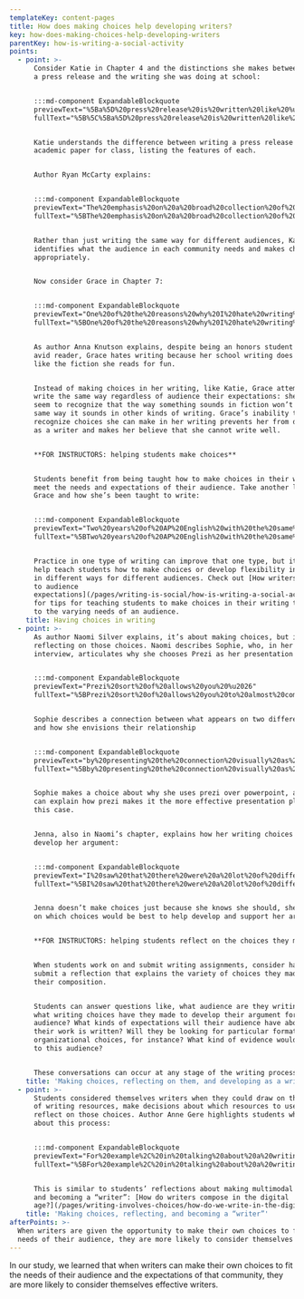 ```yaml
---
templateKey: content-pages
title: How does making choices help developing writers?
key: how-does-making-choices-help-developing-writers
parentKey: how-is-writing-a-social-activity
points:
  - point: >-
      Consider Katie in Chapter 4 and the distinctions she makes between writing
      a press release and the writing she was doing at school:


      :::md-component ExpandableBlockquote
      previewText="%5Ba%5D%20press%20release%20is%20written%20like%20%u2026"
      fullText="%5B%5C%5Ba%5D%20press%20release%20is%20written%20like%20a%20newspaper%20article.%20You%20have%20to%20lead%20with%20the%20most%20important%20thing%2C%20and%20then%20you%20give%20the%20background%20information%20later%20on.%20Whereas%2C%20in%20college%20I%u2019d%20been%20writing%2C%20have%20the%20background%20information%20at%20the%20top%20and%20then%20get%20more%20and%20more%20specific%20or%20get%20to%20your%20point%20at%20the%20bottom%5D%28https%3A//hdl.handle.net/2027/fulcrum.10079890/poi.27%29"


      Katie understands the difference between writing a press release and an
      academic paper for class, listing the features of each.


      Author Ryan McCarty explains: 


      :::md-component ExpandableBlockquote
      previewText="The%20emphasis%20on%20a%20broad%20collection%20of%20writing%20experiences%20..."
      fullText="%5BThe%20emphasis%20on%20a%20broad%20collection%20of%20writing%20experiences%20is%20noteworthy%2C%20illustrating%20that%2C%20for%20Katie%2C%20the%20writer%20she%20has%20become%20is%20one%20who%20can%20effectively%20distinguish%20between%20exigencies%20of%20particular%20contexts%2C%20drawing%20on%20the%20appropriate%20resources%20in%20her%20writing%20repertoire.%20%5D%28https%3A//hdl.handle.net/2027/fulcrum.10079890/poi.27%29"


      Rather than just writing the same way for different audiences, Katie
      identifies what the audience in each community needs and makes choices
      appropriately.


      Now consider Grace in Chapter 7:


      :::md-component ExpandableBlockquote
      previewText="One%20of%20the%20reasons%20why%20I%20hate%20writing%20is%20because%20%u2026"
      fullText="%5BOne%20of%20the%20reasons%20why%20I%20hate%20writing%20is%20because%20I%u2019ll%20read%20%5C%5Bmy%20%20writing%5D%2C%20and%20I%u2019m%20%20like%2C%20%u2018This%20isn%u2019t%20just%20like%20these%20masterpieces%20from%20all%20these%20books%20that%20I%20read.%u2019%20Then%20I%20get%20really%20upset%20about%20it%2C%20because%20%u2026%20it%u2019s%20just%20a%20stylistic%20problem.%20It%20just%20doesn%u2019t%20flow%20the%20way%20I%20want%20it%20to.%20It%u2019s%20not%20perfect%2C%20and%20I%20think%20part%20of%20what%20makes%20me%20so%20frustrated%20about%20it%20is%20because%20I%20read%20these%20great%20books%20that%20I%u2019m%20never%20gonna%20match%20up%20to%20when%20I%20write.%20I%20just%20get%20really%20disheartened.%5D%28https%3A//hdl.handle.net/2027/fulcrum.10079890/poi.31%29"


      As author Anna Knutson explains, despite being an honors student and an
      avid reader, Grace hates writing because her school writing does not sound
      like the fiction she reads for fun. 


      Instead of making choices in her writing, like Katie, Grace attempts to
      write the same way regardless of audience their expectations: she doesn’t
      seem to recognize that the way something sounds in fiction won’t be the
      same way it sounds in other kinds of writing. Grace’s inability to
      recognize choices she can make in her writing prevents her from developing
      as a writer and makes her believe that she cannot write well.


      **FOR INSTRUCTORS: helping students make choices**


      Students benefit from being taught how to make choices in their writing to
      meet the needs and expectations of their audience. Take another look at
      Grace and how she’s been taught to write:


      :::md-component ExpandableBlockquote
      previewText="Two%20years%20of%20AP%20English%20with%20the%20same%20instructor%20%u2026"
      fullText="%5BTwo%20years%20of%20AP%20English%20with%20the%20same%20instructor%20prepared%20her%20to%20succeed%20in%20at%20least%20two%20domains%20of%20writing%3A%20timed%20essay%20exams%2C%20such%20as%20the%20AP%20exam%20and%20the%20ACT%20exam%2C%20and%20his%20class%2C%20which%20seems%20to%20have%20had%20quite%20rigorous%u2014and%20specific%u2014standards%20for%20writing.%20Grace%20valued%20this%20learning%2C%20perhaps%20so%20much%20that%20it%20became%20entrenched%2C%20as%20Anson%20describes%3A%20%u2018When%20writers%u2019%20contexts%20are%20constrained%20and%20they%20are%20subjected%20to%20repeated%20practice%20of%20the%20%20same%20%20genres%2C%20%20using%20%20the%20%20same%20%20processes%20%20for%20%20the%20%20same%20%20rhetorical%20%20purposes%20%20and%20%20addressing%20the%20same%20audiences%2C%20their%20conceptual%20framework%20for%20writing%20may%20become%20entrenched%2C%20%u2018solidified%2C%u2019%20or%20%u2018sedimented%u2019%20%2877%29.%20Anson%20%20suggests%20%20that%20%20the%20%20%u201Cmisapplication%20%20of%20%20habituated%20%20practice%u201D%20%20is%20%20typical%20%20among%20high%20school%20students%20who%20have%20become%20accustomed%20to%20particular%20types%20of%20writing%3B%20Grace%20may%20be%20one%20of%20these%20students.%5D%28https%3A//hdl.handle.net/2027/fulcrum.10079890/poi.32%29"


      Practice in one type of writing can improve that one type, but it doesn’t
      help teach students how to make choices or develop flexibility in writing
      in different ways for different audiences. Check out [How writers respond
      to audience
      expectations](/pages/writing-is-social/how-is-writing-a-social-activity/how-do-writers-respond-to-audience-expectations/)
      for tips for teaching students to make choices in their writing that adapt
      to the varying needs of an audience.
    title: Having choices in writing
  - point: >-
      As author Naomi Silver explains, it’s about making choices, but it’s about
      reflecting on those choices. Naomi describes Sophie, who, in her entry
      interview, articulates why she chooses Prezi as her presentation medium:


      :::md-component ExpandableBlockquote
      previewText="Prezi%20sort%20of%20allows%20you%20%u2026"
      fullText="%5BPrezi%20sort%20of%20allows%20you%20to%20almost%20communicate%20your%20thought%20process%20through%20the%20presentation%2C%20because%20you%20can%20zoom.%20We%20had%20this%20one%20map%20that%20we%u2019re%20showing%20and%20then%20we%20want%20to%20show%20another%20map%20next%20to%20it%20and%2C%20rather%20than%20clicking%20on%20the%20next%20slide%2C%20we%20just%20zoom%20out%2C%20and%20you%20can%20see%20both%20maps%20next%20to%20each%20other.%20Which%2C%20when%20you%u2019re%20watching%20something%2C%20it%u2019s%20just%20much%20more%20visually%20appealing.%5D%28https%3A//hdl.handle.net/2027/fulcrum.10079890/poi.33%29"


      Sophie describes a connection between what appears on two different maps
      and how she envisions their relationship


      :::md-component ExpandableBlockquote
      previewText="by%20presenting%20the%20connection%20visually%20as%20well%20as%20verbally%20%u2026"
      fullText="%5Bby%20presenting%20the%20connection%20visually%20as%20well%20as%20verbally%20using%20the%20Prezi%20platform%u2019s%20unique%20%u2018zooming%u2019%20affordances%2C%20and%20she%20articulates%20that%20relationship%20in%20her%20depiction%20of%20the%20%u2018presentation%u2019%20itself%20as%20%u2018almost%20communicat%5C%5Bing%5D%20%5C%5Bher%5D%20thought%20process.%20Although%20Sophie%20falls%20back%20on%20the%20language%20of%20%u2018visual%20appeal%u2019%20%28similarly%20to%20Katie%29%20to%20explain%20why%20she%20prefers%20the%20spatial%20relationship%20enabled%20by%20the%20Prezi%20platform%20to%20a%20more%20linear%2C%20slide-based%20presentation%20platform%2C%20it%20seems%20clear%20that%20she%20has%20an%20intentional%20rhetorical%20design%20in%20mind%20%28metacognitive%20awareness%29%20and%20is%20able%20to%20choose%20the%20appropriate%20medium%20...%20to%20facilitate%20it%20%28metacognitive%20regulation%29.%5D%28https%3A//hdl.handle.net/2027/fulcrum.10079890/poi.33%29"


      Sophie makes a choice about why she uses prezi over powerpoint, and then
      can explain how prezi makes it the more effective presentation platform in
      this case.


      Jenna, also in Naomi’s chapter, explains how her writing choices help her
      develop her argument:


      :::md-component ExpandableBlockquote
      previewText="I%20saw%20that%20there%20were%20a%20lot%20of%20different%20ways%20to%20say%20something%2C%20%u2026"
      fullText="%5BI%20saw%20that%20there%20were%20a%20lot%20of%20different%20ways%20to%20say%20something%2C%20if%20that%20makes%20sense.%20It%20depends%20who%20you%u2019re%20saying%20it%20to%20and%20why%20you%u2019re%20saying%20it.%20I%20realize%20you%20have%20to%20think%u2014there%20are%20a%20lot%20more%20decisions%20that%20go%20into%20how%20you%20want%20to%20convey%20something....Like%20how%20do%20you%20want%20to%u2014do%20you%20want%20it%20to%20be%20in%20an%20essay%3F%20Like%20literally%20words%20on%20a%20page%20or%20do%20you%20want%20to%20turn%20it%20into%20something%20with%20pictures%20or%20do%20you%20want%20to%20put%20it%20on%20a%20website%3F%20All%20of%20the%20things%20that%20play%20into%20that.%20If%20it%u2019s%20just%20an%20essay%20anyone%20can%20read%20it%20but%20then%20if%20you%20put%20pictures%20with%20it%20you%u2019re%20influencing%20people%20to%20see%20a%20certain%20thing%20or%20if%20you%20put%20it%20on%20a%20website%20then%20how%20do%20people%20navigate%20your%20website%20and%20where%20is%20the%20emphasis%3F%20There%u2019s%20so%20many%20decisions%20that%20go%20into%20that.%5D%28https%3A//hdl.handle.net/2027/fulcrum.10079890/poi.33%29"


      Jenna doesn’t make choices just because she knows she should, she reflects
      on which choices would be best to help develop and support her argument.


      **FOR INSTRUCTORS: helping students reflect on the choices they make**


      When students work on and submit writing assignments, consider having them
      submit a reflection that explains the variety of choices they made in
      their composition.


      Students can answer questions like, what audience are they writing to and
      what writing choices have they made to develop their argument for this
      audience? What kinds of expectations will their audience have about how
      their work is written? Will they be looking for particular formatting or
      organizational choices, for instance? What kind of evidence would appeal
      to this audience?


      These conversations can occur at any stage of the writing process.
    title: 'Making choices, reflecting on them, and developing as a writer'
  - point: >-
      Students considered themselves writers when they could draw on their range
      of writing resources, make decisions about which resources to use, and
      reflect on those choices. Author Anne Gere highlights students who talk
      about this process:


      :::md-component ExpandableBlockquote
      previewText="For%20example%2C%20in%20talking%20about%20a%20writing%20course%2C%20Joy%20commented%20on%20learning%20%u2026"
      fullText="%5BFor%20example%2C%20in%20talking%20about%20a%20writing%20course%2C%20Joy%20commented%20on%20learning%20about%20the%20ethics%20in%20writing%20and%20how%20to%20be%20a%20more%20credible%20writer.%20Those%20are%20skills%20that%20I%20can%20carry%20over%20to%20magazine%20journalism....I%20would%20definitely%20take%20what%20I%u2019ve%20learned%20%20in%20%20this%20%20class%20%20and%20%20apply%20%20it%20%20to%20%20making%20%20videos%20%20for%20%u2018Her%20%20Campus%2C%u2019%20%20a%20%20nationally%20circulated%20online%20magazine.%20Sophia%20talked%20about%20using%20reflection%20outside%20of%20the%20academy%3A%20%u2018I%20had%20to%20apply%2C%20over%20the%20summer%2C%20for%20that%20job.%20It%20was%20a%20lot%20about%20reflecting%20on%20past%20experiences%20in%20terms%20of%20leadership%2C%20and%20working%20in%20teams%20and%20stuff%20like%20that.%20That%20kind%20of%20forced%20me%20to%20think%20about%20all%20the%20experience%20I%u2019d%20had%20up%20until%20that%20point%20and%20flesh%20them%20out%20into%20a%20way%20that%20made%20me%20seem%20desirable%20as%20a%20candidate.%u2019%20Because%20she%20had%20learned%20how%20to%20reflect%20on%20her%20writing%2C%20Sophie%20was%20able%20to%20transfer%20that%20capacity%20%20to%20%20writing%20%20a%20%20job%20%20application.%20%20In%20%20addition%20%20to%20%20transferring%20%20learning%20%20from%20%20one%20context%20to%20another%2C%20the%20repertoires%20students%20claimed%20gave%20them%20rhetorical%20flexibility%3A%20%u2018My%20style%20changes%20based%20off%20of%20what%20type%20of%20paper%20it%20is%2C%u2019%20said%20Jack.%20Jonah%20claimed%2C%20%u2018I%20think%20that%20%5C%5Breflection%5D%20eventually%20will%20translate%20into%2C%20will%20help%20me%20in%20a%20job%20in%20the%20future%2C%20just%20being%20able%20to%20adapt%20and%20learn%20different%20ways%20of%20writing....I%u2019m%20probably%20not%20%20going%20%20to%20%20be%20%20writing%20%20research%20%20papers%20%20or%20%20essays%20%20about%20%20stuff%2C%20%20but%20%20I%20%20think%20%20it%20%20does%20translate%20into%20other%20ways%20of%20working.%u2019%20This%20capacity%20for%20using%20reflection%20to%20identify%20one%u2019s%20%20own%20%20writerly%20%20abilities%20%20and%20%20to%20figure%20%20out%20%20how%20%20to%20%20use%20%20them%20%20in%20%20new%20%20situations%20points%20to%20another%20dimension%20of%20writing%20development.%5D%28https%3A//hdl.handle.net/2027/fulcrum.10079890/poi.36%29"


      This is similar to students’ reflections about making multimodal choices
      and becoming a “writer”: [How do writers compose in the digital
      age?](/pages/writing-involves-choices/how-do-we-write-in-the-digital-age/how-do-writers-compose-in-the-digital-age/#writing-multimodally-and-becoming-“a-writer)
    title: 'Making choices, reflecting, and becoming a “writer”'
afterPoints: >-
  When writers are given the opportunity to make their own choices to fit the
  needs of their audience, they are more likely to consider themselves writers.
---
```

In our study, we learned that when writers can make their own choices to fit the needs of their audience and the expectations of that community, they are more likely to consider themselves effective writers.
